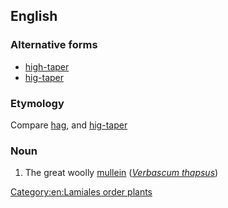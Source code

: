 ==English==

===Alternative forms===
* [[high-taper]]
* [[hig-taper]]

===Etymology===
Compare [[hag]], and [[hig-taper]]

===Noun===
{{en-noun}}

# The great woolly [[mullein]] (''[[Verbascum thapsus]]'')

[[Category:en:Lamiales order plants]]